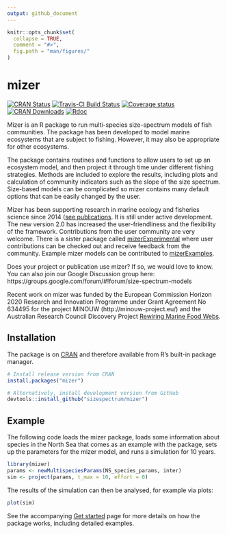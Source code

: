 ```yaml
---
output: github_document
---
```


<!-- README.md is generated from README.Rmd. Please edit that file -->

```r
knitr::opts_chunk$set(
  collapse = TRUE,
  comment = "#>",
  fig.path = "man/figures/"
)
```

# mizer
[![CRAN Status](https://www.r-pkg.org/badges/version/mizer)](https://cran.r-project.org/package=mizer)
[![Travis-CI Build Status](https://travis-ci.org/sizespectrum/mizer.svg?branch=master)](https://travis-ci.org/sizespectrum/mizer)
[![Coverage status](https://codecov.io/gh/sizespectrum/mizer/branch/master/graph/badge.svg)](https://codecov.io/github/sizespectrum/mizer?branch=master)
[![CRAN Downloads](http://cranlogs.r-pkg.org/badges/grand-total/mizer)](https://cran.r-project.org/package=mizer)
[![Rdoc](http://www.rdocumentation.org/badges/version/mizer)](http://www.rdocumentation.org/packages/mizer)

Mizer is an R package to run multi-species size-spectrum models of fish
communities. The package has been developed to model marine ecosystems that are
subject to fishing. However, it may also be appropriate for other ecosystems.

The package contains routines and functions to allow users to set up an ecosystem 
model, and then project it through time under different fishing strategies.
Methods are included to explore the results, including plots and calculation of
community indicators such as the slope of the size spectrum. Size-based models
can be complicated so mizer contains many default options that can be easily
changed by the user.

<!-- Mizer can also be used to create web apps that allow users to explore models -->
<!-- without the need to install R. An [example of such an -->
<!-- app](https://mizer.shinyapps.io/selectivity/) investigates the effect of -->
<!-- switching to a gear with a T90 extension net to reduce the catches of undersize -->
<!-- hake and red mullet -->

Mizer has been supporting research in marine ecology and fisheries science 
since 2014 
([see publications](https://sizespectrum.org/mizer/articles/publications.html). 
It is still under active
development. The new version 2.0 has increased the user-friendliness and the
flexibility of the framework. Contributions from the user community are very
welcome. There is a sister package called 
[mizerExperimental](https://sizespectrum.org/mizerExperimental) where user
contributions can be checked out and receive feedback from the community. 
Example mizer models can be contributed to 
[mizerExamples](https://sizespectrum.org/mizerExamples).

Does your project or publication use mizer? If so, we would love to know. You can
also join our Google Discussion group here:
https://groups.google.com/forum/#!forum/size-spectrum-models

Recent work on mizer was funded by the European
Commission Horizon 2020 Research and Innovation Programme under Grant Agreement
No 634495 for the project MINOUW (http://minouw-project.eu/) and the Australian
Research Council Discovery Project [Rewiring Marine Food Webs](http://marinesocioecology.org/rewiring-marine-food-webs/).



## Installation

The package is on [CRAN](https://cran.r-project.org/package=mizer) and therefore
available from R's built-in package manager.
```r
# Install release version from CRAN
install.packages("mizer")

# Alternatively, install development version from GitHub
devtools::install_github("sizespectrum/mizer")
```

## Example
The following code loads the mizer package, loads some information about species
in the North Sea that comes as an example with the package, sets up the 
parameters for the mizer model, and runs a simulation for 10 years.
```r
library(mizer)
params <- newMultispeciesParams(NS_species_params, inter)
sim <- project(params, t_max = 10, effort = 0)
```
The results of the simulation can then be analysed, for example via plots:
```r
plot(sim)
```

See the accompanying
[Get started](https://sizespectrum.org/mizer/articles/mizer.html) page
for more details on how the package works, including detailed examples.
